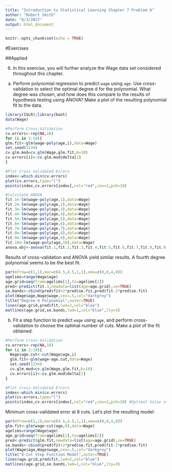 ```yaml
---
title: "Introduction to Statistical Learning Chapter 7 Problem 6"
author: "Robert Smith"
date: "8/3/2017"
output: html_document
---
```


```r
knitr::opts_chunk$set(echo = TRUE)
```

#Exercises

##Applied

6. In this exercise, you will further analyze the Wage data set considered throughout this chapter.

(a) Perform polynomial regression to predict `wage` using `age`. Use cross-validation to select the optimal degree d for the polynomial. What degree was chosen, and how does this compare to the results of hypothesis testing using ANOVA? Make a plot of the resulting polynomial fit to the data.

```r
library(ISLR);library(boot)
data(Wage)

#Perform Cross-Validation
cv.errors<-rep(NA,10)
for (i in 1:10){
glm.fit<-glm(wage~poly(age,i),data=Wage)
set.seed(1234)
cv.glm.mod=cv.glm(Wage,glm.fit,K=10)
cv.errors[i]<-cv.glm.mod$delta[2]
}

#Plot Cross-Validated Errors
index<-which.min(cv.errors)
plot(cv.errors,type="l")
points(index,cv.errors[index],col="red",cex=2,pch=20)

#Calculate ANOVA
fit.1<-lm(wage~poly(age,1),data=Wage)
fit.2<-lm(wage~poly(age,2),data=Wage)
fit.3<-lm(wage~poly(age,3),data=Wage)
fit.4<-lm(wage~poly(age,4),data=Wage)
fit.5<-lm(wage~poly(age,5),data=Wage)
fit.6<-lm(wage~poly(age,6),data=Wage)
fit.7<-lm(wage~poly(age,7),data=Wage)
fit.8<-lm(wage~poly(age,8),data=Wage)
fit.9<-lm(wage~poly(age,9),data=Wage)
fit.10<-lm(wage~poly(age,10),data=Wage)
anova.obj<-anova(fit.1,fit.2,fit.3,fit.4,fit.5,fit.6,fit.7,fit.8,fit.9,fit.10)
```
  
Results of cross-validation and ANOVA yield similar results. A fourth degree polynomial seems to be the best fit. 
```r
par(mfrow=c(1,1),mar=c(4.5,4.5,1,1),oma=c(0,0,4,0))
agelims=range(Wage$age)
age.grid=seq(from=agelims[1],to=agelims[2])
pred<-predict(fit.3,newdata=list(age=age.grid),se=TRUE)
se.bands<-cbind(pred$fit+2*pred$se.fit,pred$fit-2*pred$se.fit)
plot(Wage$age,Wage$wage,cex=.5,col="darkgrey")
title("Degree-4 Polynomial",outer=TRUE)
lines(age.grid,pred$fit,lwd=2,col="blue")
matlines(age.grid,se.bands,lwd=1,col="blue",lty=3)
```

(b) Fit a step function to predict `wage` using `age`, and perform cross-validation to choose the optimal number of cuts. Make a plot of the fit obtained. 
```r
#Perform Cross-Validation
cv.errors<-rep(NA,10)
for (i in 2:10){
  Wage$age.cut<-cut(Wage$age,i)
  glm.fit<-glm(wage~age.cut,data=Wage)
  set.seed(1234)
  cv.glm.mod=cv.glm(Wage,glm.fit,K=10)
  cv.errors[i]<-cv.glm.mod$delta[2]
}

#Plot Cross-Validated Errors
index<-which.min(cv.errors)
plot(cv.errors,type="l")
points(index,cv.errors[index],col="red",cex=2,pch=20) #Optimal Value at n=8
```

Minimum cross-validated error at 8 cuts. Let's plot the resulting model:  
```r
par(mfrow=c(1,1),mar=c(4.5,4.5,1,1),oma=c(0,0,4,0))
glm.fit<-glm(wage~cut(age,8),data=Wage)
agelims=range(Wage$age)
age.grid=seq(from=agelims[1],to=agelims[2])
pred<-predict(glm.fit,newdata=list(age=age.grid),se=TRUE)
se.bands<-cbind(pred$fit+2*pred$se.fit,pred$fit-2*pred$se.fit)
plot(Wage$age,Wage$wage,cex=.5,col="darkgrey")
title("8-Cut Step Function Model",outer=TRUE)
lines(age.grid,pred$fit,lwd=2,col="blue")
matlines(age.grid,se.bands,lwd=1,col="blue",lty=3)
```